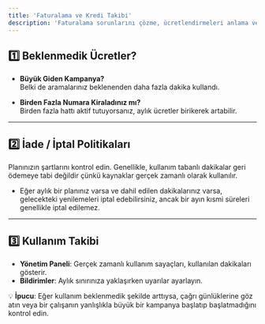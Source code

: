 ```yaml
---
title: 'Faturalama ve Kredi Takibi'
description: 'Faturalama sorunlarını çözme, ücretlendirmeleri anlama ve iade politikaları ile kullanım takibini öğrenin.'
---
```



## 1️⃣ **Beklenmedik Ücretler?**
- **Büyük Giden Kampanya?**  
  Belki de aramalarınız beklenenden daha fazla dakika kullandı.

- **Birden Fazla Numara Kiraladınız mı?**  
  Birden fazla hattı aktif tutuyorsanız, aylık ücretler birikerek artabilir.

---

## 2️⃣ **İade / İptal Politikaları**
Planınızın şartlarını kontrol edin. Genellikle, kullanım tabanlı dakikalar geri ödemeye tabi değildir çünkü kaynaklar gerçek zamanlı olarak kullanılır.
- Eğer aylık bir planınız varsa ve dahil edilen dakikalarınız varsa, gelecekteki yenilemeleri iptal edebilirsiniz, ancak bir ayın kısmi süreleri genellikle iptal edilemez.

---

## 3️⃣ **Kullanım Takibi**
- **Yönetim Paneli**: Gerçek zamanlı kullanım sayaçları, kullanılan dakikaları gösterir.
- **Bildirimler**: Aylık sınırınıza yaklaşırken uyarılar ayarlayın.

💡 **İpucu**: Eğer kullanım beklenmedik şekilde arttıysa, çağrı günlüklerine göz atın veya bir çalışanın yanlışlıkla büyük bir kampanya başlatıp başlatmadığını kontrol edin.
